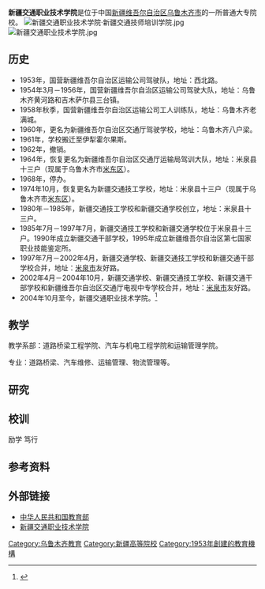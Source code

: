 {{coord|43.94066|87.63218|display=title}}
{{infobox University
| name= 新疆交通职业技术学院<br>Xinjiang Vocational & Technical College of Communications
| SealImage = [[File:XjVTCC.jpg|300px]]
| Motto = 励学  笃行
| Established = 1953
| Type = 普通大专院校
| President = 段明社
| Location = {{CHN}}[[新疆维吾尔自治区|新疆维吾尔自治区]][[乌鲁木齐|乌鲁木齐]]米东区永顺街478号
| Student = 
| Faculty = 
| Campus = 市区
| Website = http://www.xjjtedu.com
}}

'''新疆交通职业技术学院'''是位于中国[[新疆维吾尔自治区|新疆维吾尔自治区]][[乌鲁木齐市|乌鲁木齐市]]的一所普通大专院校。
[[File:新疆交通职业技术学院·新疆交通技师培训学院.jpg|thumb]]
[[File:新疆交通职业技术学院.jpg|thumb]]
==历史==
* 1953年，国营新疆维吾尔自治区运输公司驾驶队，地址：西北路。
* 1954年3月－1956年，国营新疆维吾尔自治区运输公司驾驶大队，地址：乌鲁木齐黄河路和吉木萨尔县三台镇。
* 1958年秋季，国营新疆维吾尔自治区运输公司工人训练队，地址：乌鲁木齐老满城。
* 1960年，更名为新疆维吾尔自治区交通厅驾驶学校，地址：乌鲁木齐八户梁。
* 1961年，学校搬迁至伊犁霍尔果斯。
* 1962年，撤销。
* 1964年，恢复更名为新疆维吾尔自治区交通厅运输局驾训大队，地址：米泉县十三户（现属于乌鲁木齐市[[米东区|米东区]]）。
* 1968年，停办。
* 1974年10月，恢复更名为新疆交通技工学校，地址：米泉县十三户（现属于乌鲁木齐市[[米东区|米东区]]）。
* 1980年－1985年，新疆交通技工学校和新疆交通学校创立，地址：米泉县十三户。
* 1985年7月－1997年7月，新疆交通技工学校和新疆交通学校位于米泉县十三户。1990年成立新疆交通干部学校，1995年成立新疆维吾尔自治区第七国家职业技能鉴定所。
* 1997年7月－2002年4月，新疆交通学校、新疆交通技工学校和新疆交通干部学校合并，地址：[[米泉市|米泉市]]友好路。
* 2002年4月－2004年10月，新疆交通学校、新疆交通技工学校、新疆交通干部学校和新疆维吾尔自治区交通厅电视中专学校合并，地址：[[米泉市|米泉市]]友好路。
* 2004年10月至今，新疆交通职业技术学院。<ref>{{cite web|url=http://www.xjjtedu.com/about/xueyuanjishi/|title=历史沿革－新疆交通职业技术学院|language=zh-hans|deadurl=yes|archiveurl=https://web.archive.org/web/20140108161718/http://www.xjjtedu.com/about/xueyuanjishi/|archivedate=2014-01-08}}</ref>

==教学==
教学系部：道路桥梁工程学院、汽车与机电工程学院和运输管理学院。

专业：道路桥梁、汽车维修、运输管理、物流管理等。

==研究==

==校训==
励学  笃行

==参考资料==
{{reflist}}

==外部链接==
* [https://web.archive.org/web/20101007210220/http://www.moe.edu.cn/english/ 中华人民共和国教育部]
* [http://www.xjjtedu.com/ 新疆交通职业技术学院] {{Wayback|url=http://www.xjjtedu.com/ |date=20140106201923 }}

{{新疆高等院校}}

{{coord missing|Xinjiang}}

[[Category:乌鲁木齐教育|Category:乌鲁木齐教育]]
[[Category:新疆高等院校|Category:新疆高等院校]]
[[Category:1953年創建的教育機構|Category:1953年創建的教育機構]]